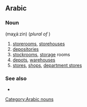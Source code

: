 ==Arabic==
[[Category:Arabic nouns]]
===Noun===
'''{{ARchar|مَخَازِن}}''' (maχáːzin) (''plural of'' {{ARchar|[[مخزن|مَخْزَن]]}})

# [[storeroom]]s, [[storehouse]]s
# [[depository|depositories]]
# [[stockroom]]s, [[storage]] rooms
# [[depot]]s, [[warehouse]]s
# [[store]]s, [[shop]]s, [[department store]]s

===See also===
*{{ARchar|[[خزن|خَزَنَ]]}}
